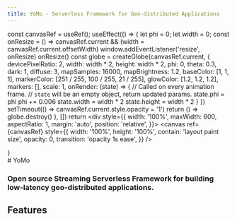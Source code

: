 ```yaml
---
title: YoMo - Serverless Framework for Geo-distributed Applications
---
```



  const canvasRef = useRef();
  useEffect(() => {
    let phi = 0;
    let width = 0;
    const onResize = () => canvasRef.current && (width = canvasRef.current.offsetWidth)
    window.addEventListener('resize', onResize)
    onResize()
    const globe = createGlobe(canvasRef.current, {
      devicePixelRatio: 2,
      width: width * 2,
      height: width * 2,
      phi: 0,
      theta: 0.3,
      dark: 1,
      diffuse: 3,
      mapSamples: 16000,
      mapBrightness: 1.2,
      baseColor: [1, 1, 1],
      markerColor: [251 / 255, 100 / 255, 21 / 255],
      glowColor: [1.2, 1.2, 1.2],
      markers: [],
      scale: 1,
      onRender: (state) => {
        // Called on every animation frame.
        // `state` will be an empty object, return updated params.
        state.phi = phi
        phi += 0.006
        state.width = width * 2
        state.height = width * 2
      }
    })
    setTimeout(() => canvasRef.current.style.opacity = '1')
    return () => globe.destroy()
  }, [])
  return <div style={{
    width: '100%',
    maxWidth: 600,
    aspectRatio: 1,
    margin: 'auto',
    position: 'relative',
  }}>
    <canvas
      ref={canvasRef}
      style={{
        width: '100%',
        height: '100%',
        contain: 'layout paint size',
        opacity: 0,
        transition: 'opacity 1s ease',
      }}
    />
  </div>
}

<Cobe2/>

<div style={{textAlign: "center"}}>
# YoMo

### Open source Streaming Serverless Framework for building <br/> low-latency geo-distributed applications.

</div>

<div className="relative from-gray-50 to-gray-100">
  <div className="px-4 py-16 mx-auto sm:pt-20 sm:pb-24 lg:max-w-7xl lg:pt-24">
    <h2 className="nx-text-4xl font-extrabold tracking-tight lg:nx-text-5xl xl:nx-text-6xl lg:text-center dark:text-white">
      Features
    </h2>
    <FeatureList />
  </div>
</div>
